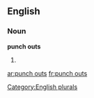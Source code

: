 
==English==

===Noun===
'''punch outs'''

# {{plural of|punch out}}

[[Category:English plurals]]

[[ar:punch outs]]
[[fr:punch outs]]